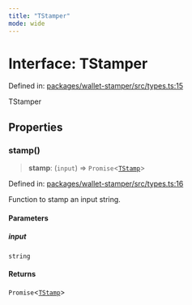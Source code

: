 ```yaml
---
title: "TStamper"
mode: wide
---
```

  
# Interface: TStamper

Defined in: [packages/wallet-stamper/src/types.ts:15](https://github.com/tkhq/sdk/blob/d88b5e1f9a6cca8e54e61f8a127aa90fcebeaa2e/packages/wallet-stamper/src/types.ts#L15)

TStamper

## Properties

### stamp()

> **stamp**: (`input`) => `Promise`\<[`TStamp`](../TStamp/readme)\>

Defined in: [packages/wallet-stamper/src/types.ts:16](https://github.com/tkhq/sdk/blob/d88b5e1f9a6cca8e54e61f8a127aa90fcebeaa2e/packages/wallet-stamper/src/types.ts#L16)

Function to stamp an input string.

#### Parameters

##### input

`string`

#### Returns

`Promise`\<[`TStamp`](../TStamp/readme)\>

